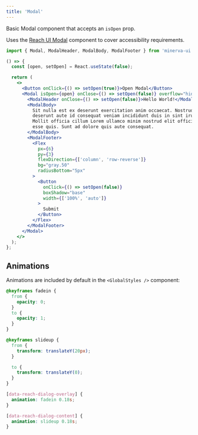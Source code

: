 ```yaml
---
title: 'Modal'
---
```



Basic Modal component that accepts an `isOpen` prop.

Uses the [Reach UI Modal](https://reacttraining.com/reach-ui/dialog) component to cover accessibility requirements.

```js
import { Modal, ModalHeader, ModalBody, ModalFooter } from 'minerva-ui';
```

```jsx live
() => {
  const [open, setOpen] = React.useState(false);

  return (
    <>
      <Button onClick={() => setOpen(true)}>Open Modal</Button>
      <Modal isOpen={open} onClose={() => setOpen(false)} overflow="hidden">
        <ModalHeader onClose={() => setOpen(false)}>Hello World!</ModalHeader>
        <ModalBody>
          Sit nulla est ex deserunt exercitation anim occaecat. Nostrud ullamco
          deserunt aute id consequat veniam incididunt duis in sint irure nisi.
          Mollit officia cillum Lorem ullamco minim nostrud elit officia tempor
          esse quis. Sunt ad dolore quis aute consequat.
        </ModalBody>
        <ModalFooter>
          <Flex
            px={6}
            py={3}
            flexDirection={['column', 'row-reverse']}
            bg="gray.50"
            radiusBottom="5px"
          >
            <Button
              onClick={() => setOpen(false)}
              boxShadow="base"
              width={['100%', 'auto']}
            >
              Submit
            </Button>
          </Flex>
        </ModalFooter>
      </Modal>
    </>
  );
};
```

## Animations

Animations are included by default in the `<GlobalStyles />` component:

```css
@keyframes fadein {
  from {
    opacity: 0;
  }
  to {
    opacity: 1;
  }
}

@keyframes slideup {
  from {
    transform: translateY(20px);
  }

  to {
    transform: translateY(0);
  }
}

[data-reach-dialog-overlay] {
  animation: fadein 0.18s;
}

[data-reach-dialog-content] {
  animation: slideup 0.18s;
}
```
